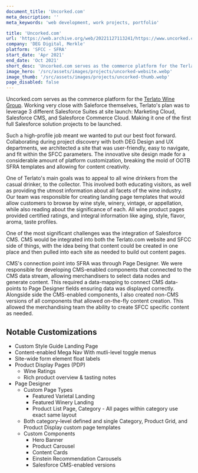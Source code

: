```yaml
---
document_title: 'Uncorked.com'
meta_description: ''
meta_keywords: 'web development, work projects, portfolio'

title: 'Uncorked.com'
url: 'https://web.archive.org/web/20221127113241/https://www.uncorked.com/'
company: 'DEG Digital, Merkle'
platform: 'SFCC - SFRA'
start_date: 'Apr 2021'
end_date: 'Oct 2021'
short_desc: 'Uncorked.com serves as the commerce platform for the Terlato Wine Group, integrating multiple Salesforce Suites to provide a seamless and informative shopping experience for wine enthusiasts.'
image_hero: '/src/assets/images/projects/uncorked-website.webp'
image_thumb: '/src/assets/images/projects/uncorked-thumb.webp'
page_disabled: false
---
```


<div class="prose dark:prose-invert max-w-full">
  <p>Uncorked.com serves as the commerce platform for the <a class="link link-primary" href="https://terlato.com/" target="_blank" rel="noopener noreferrer nofollow">Terlato Wine Group</a>. Working very close with Saleforce themselves, Terlato's plan was to leverage 3 different Salesforce Suites at site launch: Marketing Cloud, Salesforce CMS, and Salesforce Commerce Cloud. Making it one of the first full Salesforce solution projects to be launched.</p>
  <p>Such a high-profile job meant we wanted to put our best foot forward. Collaborating during project discovery with both DEG Design and UX departments, we architected a site that was user-friendly, easy to navigate, and fit within the SFCC parameters. The innovative site design made for a considerable amount of platform customization, breaking the mold of OOTB SFRA templates and allowing for content creativity.</p>
  <p>One of Terlato's main goals was to appeal to all wine drinkers from the casual drinker, to the collector. This involved both educating visitors, as well as providing the utmost information about all facets of the wine industry. Our team was responsible for creating landing page templates that would allow customers to browse by wine style, winery, vintage, or appellation, while also reading about the significance of each. All wine product pages provided certified ratings, and integral information like aging, style, flavor, aroma, taste profiles.</p>
  <p>One of the most significant challenges was the integration of Salesforce CMS. CMS would be integrated into both the Terlato.com website and SFCC side of things, with the idea being that content could be created in one place and then pulled into each site as needed to build out content pages.</p>
  <p>CMS's connection point into SFRA was through Page Designer. We were responsible for developing CMS-enabled components that connected to the CMS data stream, allowing merchandisers to select data nodes and generate content. This required a data-mapping to connect CMS data-points to Page Designer fields ensuring data was displayed correctly. Alongside side the CMS-enabled components, I also created non-CMS versions of all components that allowed on-the-fly content creation. This allowed the merchandising team the ability to create SFCC specific content as needed.</p>
  <h2>Notable Customizations</h2>
  <ul class="lvl-1">
    <li>Custom Style Guide Landing Page</li>
    <li>Content-enabled Mega Nav With mutli-level toggle menus</li>
    <li>Site-wide form element float labels</li>
    <li>
      Product Display Pages (PDP)
      <ul>
        <li>Wine Ratings</li>
        <li>Rich product overview & tasting notes</li>
      </ul>
    </li>
    <li>
      Page Designer
      <ul>
        <li>
          Custom Page Types
          <ul>
            <li>Featured Varietal Landing</li>
            <li>Featured Winery Landing</li>
            <li>Product List Page, Category - All pages within category use exact same layout</li>
          </ul>
        </li>
        <li>Both category-level defined and single Category, Product Grid, and Product Display custom page templates</li>
        <li>
          Custom Components
          <ul>
            <li>Hero Banner</li>
            <li>Product Carousel</li>
            <li>Content Cards</li>
            <li>Einstein Recommendation Carousels</li>
            <li>Salesforce CMS-enabled versions</li>
          </ul>
        </li>
      </ul>
    </li>
  </ul>
</div>
